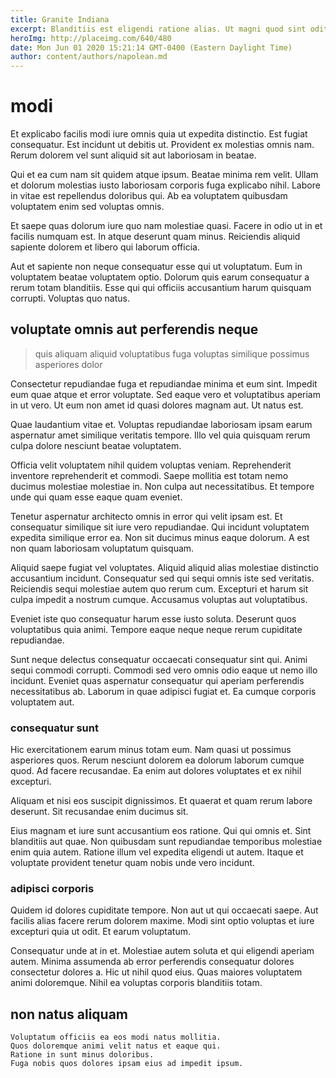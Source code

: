 ```yaml
---
title: Granite Indiana
excerpt: Blanditiis est eligendi ratione alias. Ut magni quod sint odit expedita et dignissimos. Et delectus facilis omnis explicabo. Perferendis iusto non reiciendis qui dolores odit facere voluptatem. Qui totam reiciendis eum laborum itaque quo.
heroImg: http://placeimg.com/640/480
date: Mon Jun 01 2020 15:21:14 GMT-0400 (Eastern Daylight Time)
author: content/authors/napolean.md
---
```

# modi

Et explicabo facilis modi iure omnis quia ut expedita distinctio. Est fugiat consequatur. Est incidunt ut debitis ut. Provident ex molestias omnis nam. Rerum dolorem vel sunt aliquid sit aut laboriosam in beatae.
  
Qui et ea cum nam sit quidem atque ipsum. Beatae minima rem velit. Ullam et dolorum molestias iusto laboriosam corporis fuga explicabo nihil. Labore in vitae est repellendus doloribus qui. Ab ea voluptatem quibusdam voluptatem enim sed voluptas omnis.
  
Et saepe quas dolorum iure quo nam molestiae quasi. Facere in odio ut in et facilis numquam est. In atque deserunt quam minus. Reiciendis aliquid sapiente dolorem et libero qui laborum officia.
  
Aut et sapiente non neque consequatur esse qui ut voluptatum. Eum in voluptatem beatae voluptatem optio. Dolorum quis earum consequatur a rerum totam blanditiis. Esse qui qui officiis accusantium harum quisquam corrupti. Voluptas quo natus.

## voluptate omnis aut perferendis neque

> quis aliquam aliquid voluptatibus fuga voluptas similique possimus asperiores dolor

Consectetur repudiandae fuga et repudiandae minima et eum sint. Impedit eum quae atque et error voluptate. Sed eaque vero et voluptatibus aperiam in ut vero. Ut eum non amet id quasi dolores magnam aut. Ut natus est.
  
Quae laudantium vitae et. Voluptas repudiandae laboriosam ipsam earum aspernatur amet similique veritatis tempore. Illo vel quia quisquam rerum culpa dolore nesciunt beatae voluptatem.
  
Officia velit voluptatem nihil quidem voluptas veniam. Reprehenderit inventore reprehenderit et commodi. Saepe mollitia est totam nemo ducimus molestiae molestiae in. Non culpa aut necessitatibus. Et tempore unde qui quam esse eaque quam eveniet.
  
Tenetur aspernatur architecto omnis in error qui velit ipsam est. Et consequatur similique sit iure vero repudiandae. Qui incidunt voluptatem expedita similique error ea. Non sit ducimus minus eaque dolorum. A est non quam laboriosam voluptatum quisquam.
  
Aliquid saepe fugiat vel voluptates. Aliquid aliquid alias molestiae distinctio accusantium incidunt. Consequatur sed qui sequi omnis iste sed veritatis. Reiciendis sequi molestiae autem quo rerum cum. Excepturi et harum sit culpa impedit a nostrum cumque. Accusamus voluptas aut voluptatibus.
  
Eveniet iste quo consequatur harum esse iusto soluta. Deserunt quos voluptatibus quia animi. Tempore eaque neque neque rerum cupiditate repudiandae.
  
Sunt neque delectus consequatur occaecati consequatur sint qui. Animi sequi commodi corrupti. Commodi sed vero omnis odio eaque ut nemo illo incidunt. Eveniet quas aspernatur consequatur qui aperiam perferendis necessitatibus ab. Laborum in quae adipisci fugiat et. Ea cumque corporis voluptatem aut.

### consequatur sunt

Hic exercitationem earum minus totam eum. Nam quasi ut possimus asperiores quos. Rerum nesciunt dolorem ea dolorum laborum cumque quod. Ad facere recusandae. Ea enim aut dolores voluptates et ex nihil excepturi.
  
Aliquam et nisi eos suscipit dignissimos. Et quaerat et quam rerum labore deserunt. Sit recusandae enim ducimus sit.
  
Eius magnam et iure sunt accusantium eos ratione. Qui qui omnis et. Sint blanditiis aut quae. Non quibusdam sunt repudiandae temporibus molestiae enim quia autem. Ratione illum vel expedita eligendi ut autem. Itaque et voluptate provident tenetur quam nobis unde vero incidunt.

### adipisci corporis

Quidem id dolores cupiditate tempore. Non aut ut qui occaecati saepe. Aut facilis alias facere rerum dolorem maxime. Modi sint optio voluptas et iure excepturi quia ut odit. Et earum voluptatum.
  
Consequatur unde at in et. Molestiae autem soluta et qui eligendi aperiam autem. Minima assumenda ab error perferendis consequatur dolores consectetur dolores a. Hic ut nihil quod eius. Quas maiores voluptatem animi doloremque. Nihil ea voluptas corporis blanditiis totam.

## non natus aliquam

```text
Voluptatum officiis ea eos modi natus mollitia.
Quos doloremque animi velit natus et eaque qui.
Ratione in sunt minus doloribus.
Fuga nobis quos dolores ipsam eius ad impedit ipsum.
```

